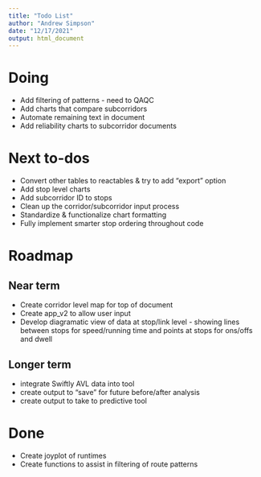 ```yaml
---
title: "Todo List"
author: "Andrew Simpson"
date: "12/17/2021"
output: html_document
---
```


# Doing

- Add filtering of patterns - need to QAQC
- Add charts that compare subcorridors
- Automate remaining text in document
- Add reliability charts to subcorridor documents

# Next to-dos

- Convert other tables to reactables & try to add "export" option
- Add stop level charts 
- Add subcorridor ID to stops
- Clean up the corridor/subcorridor input process
- Standardize & functionalize chart formatting 
- Fully implement smarter stop ordering throughout code

# Roadmap

## Near term
- Create corridor level map for top of document
- Create app_v2 to allow user input
- Develop diagramatic view of data at stop/link level - showing lines between stops for speed/running time and points at stops for ons/offs and dwell

## Longer term
- integrate Swiftly AVL data into tool
- create output to "save" for future before/after analysis
- create output to take to predictive tool

# Done

- Create joyplot of runtimes
- Create functions to assist in filtering of route patterns 